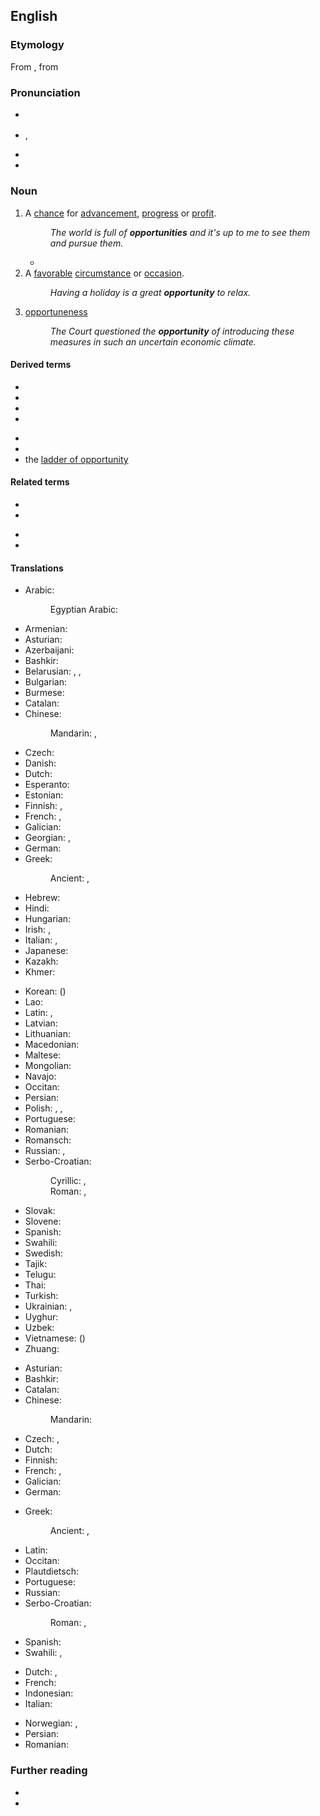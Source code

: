 ==English==
{{wikipedia}}

===Etymology===
From {{etyl|frm|en}} {{m|frm|opportunité}}, from {{etyl|la|en}} {{m|la|opportunitas}}

===Pronunciation===
* {{a|RP}} {{IPA|/ˌɒp.əˈtjuː.nɪ.tɪ/|/ˌɒp.əˈt͡ʃuː.nɪ.ti/|lang=en}}
* {{a|GA}} {{enPR|ä'pər-to͞oʹnə-tē}}, {{IPA|/ˌɑpɚˈtunəti/|lang=en}}
* {{hyph|op|por|tu|ni|ty|lang=en}}
* {{audio|en-us-opportunity.ogg|Audio (US)|lang=en}}

===Noun===
{{en-noun|~|opportunities}}

# A [[chance]] for [[advancement]], [[progress]] or [[profit]].
#:''The world is full of '''opportunities''' and it's up to me to see them and pursue them.''
#* {{quote-journal
|lang=en
|date=October 23, 2011
|author=Becky Ashton
|title=QPR 1 - 0 Chelsea
|work=BBC Sport
|url=http://news.bbc.co.uk/sport2/hi/football/eng_prem/15325522.stm
|page=
|passage=Chelsea also struggled to keep possession as QPR harried and chased at every '''opportunity''', giving their opponents no time on the ball.}}
# A [[favorable]] [[circumstance]] or [[occasion]].
#: ''Having a holiday is a great '''opportunity''' to relax.''
# {{lb|en|nonstandard|Euro-English}} [[opportuneness]]
#: ''The Court questioned the '''opportunity''' of introducing these measures in such an uncertain economic climate.''

====Derived terms====
{{der-top}}
* {{l|en|business opportunity}}
* {{l|en|equal opportunity}}
* {{l|en|Land of Opportunity}}
* {{l|en|opportunity cost}}
{{der-mid}}
* {{l|en|photo opportunity}}
* {{l|en|when opportunity knocks}}
* the [[ladder of opportunity]]
{{der-bottom}}

====Related terms====
{{rel-top}}
* {{l|en|opportune}}
* {{l|en|opportunism}}
{{rel-mid}}
* {{l|en|opportunist}}
* {{l|en|opportunistic}}
{{rel-bottom}}

====Translations====
{{trans-top|chance for advancement, progress or profit}}
* Arabic: {{t|ar|فُرْصَة|f}}
*: Egyptian Arabic: {{t|arz|فرصة|f|tr=furṣa}}
* Armenian: {{t+|hy|հնարավորություն}}
* Asturian: {{t|ast|oportunidá|f}}
* Azerbaijani: {{t+|az|imkan}}
* Bashkir: {{t|ba|форсат|sc=Cyrl}}
* Belarusian: {{t|be|магчы́масць|f|sc=Cyrl}}, {{t|be|шанс|m|sc=Cyrl}}, {{t|be|шанц|m|sc=Cyrl}}
* Bulgarian: {{t+|bg|възмо́жност|f|sc=Cyrl}}
* Burmese: {{t+|my|အခွင့်အရေး}}
* Catalan: {{t+|ca|oportunitat|f}}
* Chinese:
*: Mandarin: {{t+|cmn|機會}}, {{t+|cmn|机会|tr=jīhuì}}
* Czech: {{t+|cs|příležitost|f}}
* Danish: {{t+|da|mulighed|c}}
* Dutch: {{t+|nl|kans|f}}
* Esperanto: {{t|eo|okazo}}
* Estonian: {{t|et|võimalus}}
* Finnish: {{t+|fi|tilaisuus}}, {{t+|fi|mahdollisuus}}
* French: {{t+|fr|occasion|f}}, {{t+|fr|opportunité|f}}
* Galician: {{t+|gl|oportunidade|f}}
* Georgian: {{t|ka|შესაძლებლობა}}, {{t+|ka|შანსი}}
* German: {{t+|de|Gelegenheit|f}}
* Greek: {{t+|el|ευκαιρία|f}}
*: Ancient: {{t|grc|εὐκαιρία|f}}, {{t|grc|καιρός|m}}
* Hebrew: {{t|he|הִזְדַּמְנוּת|f|tr=hizdamnut}}
* Hindi: {{t+|hi|अवसर|m}}
* Hungarian: {{t+|hu|alkalom}}
* Irish: {{t|ga|faill|f}}, {{t+|ga|deis|f}}
* Italian: {{t+|it|occasione|f}}, {{t+|it|opportunità}}
* Japanese: {{t+|ja|機会|tr=きかい, kikai}}
* Kazakh: {{t+|kk|мүмкіндік|sc=Cyrl}}
* Khmer: {{t+|km|ឱកាស}}
{{trans-mid}}
* Korean: {{t+|ko|기회}} ({{t+|ko|機會}})
* Lao: {{t|lo|ໂອກາດ}}
* Latin: {{t|la|opportūnitās|f}}, {{t|la|ampla|f}}
* Latvian: {{t|lv|iespēja|f}}
* Lithuanian: {{t|lt|próga|f}}
* Macedonian: {{t|mk|можност|f|sc=Cyrl}}
* Maltese: {{t|mt|opportunità|f}}
* Mongolian: {{t+|mn|боломж}}
* Navajo: {{t|nv|ashja}}
* Occitan: {{t|oc|oportunitat|f}}
* Persian: {{t+|fa|فرصت|tr=forsat}}
* Polish: {{t+|pl|możliwość|f}}, {{t+|pl|okazja|f}}, {{t+|pl|sposobność|f}}
* Portuguese: {{t+|pt|oportunidade|f}}
* Romanian: {{t+|ro|oportunitate|f}}
* Romansch: {{t|rm|pussaivladad|f}} {{qualifier|Rumantsch Grischun}}
* Russian: {{t+|ru|возмо́жность|f}}, {{t+|ru|шанс|m}}
* Serbo-Croatian:
*: Cyrillic: {{t|sh|прилика|f}}, {{t|sh|пригода|f}}
*: Roman: {{t+|sh|prilika|f}}, {{t+|sh|prigoda|f}}
* Slovak: {{t|sk|príležitosť|f}}
* Slovene: {{t+|sl|priložnost|f}}
* Spanish: {{t+|es|oportunidad|f}}
* Swahili: {{t+|sw|fursa}}
* Swedish: {{t+|sv|tillfälle}}
* Tajik: {{t|tg|фурсат|sc=Cyrl}}
* Telugu: {{t+|te|అవకాశం}}
* Thai: {{t+|th|โอกาส}}
* Turkish: {{t+|tr|fırsat}}
* Ukrainian: {{t|uk|можли́вість|f|sc=Cyrl}}, {{t|uk|шанс|m|sc=Cyrl}}
* Uyghur: {{t|ug|پۇرسەت}}
* Uzbek: {{t+|uz|imkoniyat}}
* Vietnamese: {{t+|vi|cơ hội}} ({{t|vi|機會}})
* Zhuang: {{t|za|gihvei}}
{{trans-bottom}}

{{trans-top|favorable circumstance or occasion}}
* Asturian: {{t|ast|oportunidá|f}}
* Bashkir: {{t|ba|форсат|sc=Cyrl}}
* Catalan: {{t+|ca|oportunitat|f}}
* Chinese:
*: Mandarin: {{t-needed|cmn}}
* Czech: {{t+|cs|příležitost|f}}, {{t+|cs|šance|f}}
* Dutch: {{t+|nl|gelegenheid|f}}
* Finnish: {{t+|fi|tilaisuus}}
* French: {{t|fr|occasion favorable|f}}, {{t+|fr|opportunité|f}} {{qualifier|anglicism}}
* Galician: {{t+|gl|oportunidade|f}}
* German: {{t+|de|Gelegenheit|f}}
{{trans-mid}}
* Greek: {{t+|el|ευκαιρία|f}}
*: Ancient: {{t|grc|εὐκαιρία|f}}, {{t|grc|καιρός|m}}

* Latin: {{t|la|opportūnitās|f}}
* Occitan: {{t|oc|oportunitat|f}}
* Plautdietsch: {{t|pdt|Jeläajenheit|f}}
* Portuguese: {{t+|pt|oportunidade|f}}
* Russian: {{t|ru|[[удо́бный]] [[слу́чай]]|m}}
* Serbo-Croatian:
*: Roman: {{t+|sh|prilika|f}}, {{t+|sh|prigoda|f}}
* Spanish: {{t+|es|oportunidad|f}}
* Swahili: {{t+|sw|fursa}}, {{t+|sw|nafasi}}
{{trans-bottom}}

{{checktrans-top}}
* Dutch: {{t+check|nl|kans|f}}, {{t+check|nl|mogelijkheid|f}}
* French: {{t+check|fr|chance|f}}
* Indonesian: {{t+check|id|sempat|alt=kesempatan}} <!-- was "[[sempat|kesempatan]]" - assumed inflected form or vocalised spelling; please verify if linking is acceptable. see [[User:Kephir/gadgets/xte#Translation_fixing]] -->
* Italian: {{t+check|it|opportunità|f}}
{{trans-mid}}
* Norwegian: {{t+check|no|mulighet|f}}, {{t+check|no|sjanse|f}}
* Persian: {{t+check|fa|فرصت|tr=forsat}}
* Romanian: {{t+check|ro|oportunitate|f}}
{{trans-bottom}}

===Further reading===
* {{R:Webster 1913}}
* {{R:Century 1911}}